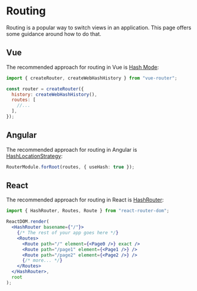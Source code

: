 # Routing

Routing is a popular way to switch views in an application. This page offers some guidance around how to do that.

## Vue

The recommended approach for routing in Vue is [Hash Mode](https://next.router.vuejs.org/guide/essentials/history-mode.html#hash-mode):

```js
import { createRouter, createWebHashHistory } from "vue-router";

const router = createRouter({
  history: createWebHashHistory(),
  routes: [
    //...
  ],
});
```

## Angular

The recommended approach for routing in Angular is [HashLocationStrategy](https://codecraft.tv/courses/angular/routing/routing-strategies#_hashlocationstrategy):

```ts
RouterModule.forRoot(routes, { useHash: true });
```

## React

The recommended approach for routing in React is [HashRouter](https://reactrouter.com/en/main/router-components/hash-router):

```jsx
import { HashRouter, Routes, Route } from "react-router-dom";

ReactDOM.render(
  <HashRouter basename={"/"}>
    {/* The rest of your app goes here */}
    <Routes>
      <Route path="/" element={<Page0 />} exact />
      <Route path="/page1" element={<Page1 />} />
      <Route path="/page2" element={<Page2 />} />
      {/* more... */}
    </Routes>
  </HashRouter>,
  root
);
```
